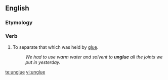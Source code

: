 ==English==

===Etymology===
{{prefix|un|glue}}

===Verb===
{{en-verb|unglues|'''[[ungluing]]''' or '''[[unglueing]]'''|unglued|unglued}}

#To separate that which was held by [[glue]].
#:''We had to use warm water and solvent to '''unglue''' all the joints we put in yesterday.''

[[te:unglue]]
[[vi:unglue]]